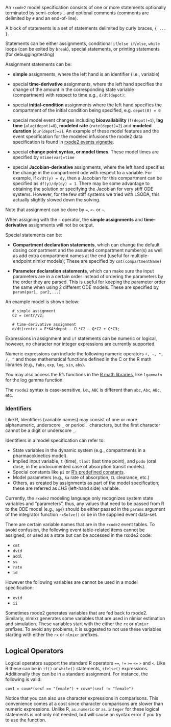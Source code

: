 
An `rxode2` model specification consists of one or more 
statements optionally terminated by semi-colons `;` and
optional comments (comments are delimited by `#` and an 
end-of-line). 

A block of statements is a set of statements delimited by
curly braces, `{ ... }`.

Statements can be either assignments, conditional `if`/`else
if`/`else`, `while` loops (can be exited by `break`), special
statements, or printing statements (for debugging/testing)

Assignment statements can be:

- **simple** assignments, where the left hand is an identifier (i.e.,
  variable)
  
- special **time-derivative** assignments, where the left hand
  specifies the change of the amount in the corresponding state
  variable (compartment) with respect to time e.g., `d/dt(depot)`:
  
- special **initial-condition** assignments where the left hand
  specifies the compartment of the initial condition being specified,
  e.g. `depot(0) = 0`
  
- special model event changes including **bioavailability**
  (`f(depot)=1`), **lag time** (`alag(depot)=0`), **modeled rate**
  (`rate(depot)=2`) and **modeled duration** (`dur(depot)=2`). An
  example of these model features and the event specification for the
  modeled infusions the rxode2 data specification is found in [rxode2
  events vignette](https://nlmixr2.github.io/rxode2/articles/rxode2-event-types.html).
  
- special **change point syntax, or model times**.  These model times are
  specified by `mtime(var)=time`
  
- special **Jacobian-derivative** assignments, where the left hand
  specifies the change in the compartment ode with respect to a
  variable.  For example, if `d/dt(y) = dy`, then a Jacobian for this
  compartment can be specified as `df(y)/dy(dy) = 1`.  There may be
  some advantage to obtaining the solution or specifying the Jacobian
  for very stiff ODE systems.  However, for the few stiff systems we
  tried with LSODA, this actually slightly slowed down the solving.
  
Note that assignment can be done by `=`, `<-` or `~`.

When assigning with the `~` operator, the **simple
assignments** and **time-derivative** assignments will not be output.

Special statements can be:

- **Compartment declaration statements**, which can change the default
  dosing compartment and the assumed compartment number(s) as well as
  add extra compartment names at the end (useful for multiple-endpoint
  nlmixr models); These are specified by `cmt(compartmentName)`
  
- **Parameter declaration statements**, which can make sure the input
  parameters are in a certain order instead of ordering the parameters
  by the order they are parsed.  This is useful for keeping the
  parameter order the same when using 2 different ODE models.  These
  are specified by `param(par1, par2,...)`


An example model is shown below:

```
   # simple assignment
   C2 = centr/V2;

   # time-derivative assignment
   d/dt(centr) = F*KA*depot - CL*C2 - Q*C2 + Q*C3; 
```

Expressions in assignment and `if` statements can be numeric or logical,
however, no character nor integer expressions are currently supported. 

Numeric expressions can include the following numeric operators `+, -,
*, /, ^` and those mathematical functions defined in the C or the R
math libraries (e.g., `fabs`, `exp`, `log`, `sin`, `abs`).

You may also access the R's functions in the [R math
libraries](https://cran.r-project.org/doc/manuals/r-release/R-exts.html#Numerical-analysis-subroutines),
like `lgammafn` for the log gamma function.

The `rxode2` syntax is case-sensitive, i.e., `ABC` is different 
than `abc`, `Abc`, `ABc`, etc.

### Identifiers

Like R, Identifiers (variable names) may consist of one or more alphanumeric,
underscore `_` or period `.` characters, but the first character
cannot be a digit or underscore `_`.

Identifiers in a model specification can refer to:

* State variables in the dynamic system (e.g., compartments in a
  pharmacokinetics model).
* Implied input variable, `t` (time), `tlast` (last time point), and 
  `podo` (oral dose, in the undocumented case of absorption transit 
   models).
* Special constants like `pi` or
  [R's predefined constants](https://cran.r-project.org/doc/manuals/r-release/R-exts.html#Mathematical-constants).
* Model parameters (e.g., `ka` rate of absorption, `CL` clearance, etc.)
* Others, as created by assignments as part of the model specification;
  these are referred as *LHS* (left-hand side) variable.

Currently, the `rxode2` modeling language only recognizes system state
variables and "parameters", thus, any values that need to be passed
from R to the ODE model (e.g., `age`) should be either passed in the
`params` argument of the integrator function `rxSolve()` or be in the
supplied event data-set.

There are certain variable names that are in the `rxode2` event tables.
To avoid confusion, the following event table-related items cannot be
assigned, or used as a state but can be accessed in the rxode2 code:

 - `cmt`
 - `dvid`
 - `addl`
 - `ss`
 - `rate`
 - `id`
 
However the following variables are cannot be used in a model specification:

 - `evid`
 - `ii`

Sometimes rxode2 generates variables that are fed back to rxode2.
Similarly, nlmixr generates some variables that are used in nlmixr
estimation and simulation.  These variables start with the either the
`rx` or `nlmixr` prefixes.  To avoid any problems, it is suggested to
not use these variables starting with either the `rx` or `nlmixr`
prefixes.

## Logical Operators

Logical operators support the standard R operators `==`, `!=` `>=`
`<=` `>` and `<`.  Like R these can be in `if()` or `while()`
statements, `ifelse()` expressions.  Additionally they can be in a
standard assignment.  For instance, the following is valid:

```
cov1 = covm*(sexf == "female") + covm*(sexf != "female")
```

Notice that you can also use character expressions in comparisons.
This convenience comes at a cost since character comparisons are
slower than numeric expressions.  Unlike R, `as.numeric` or
`as.integer` for these logical statements is not only not needed, but
will cause an syntax error if you try to use the function.

